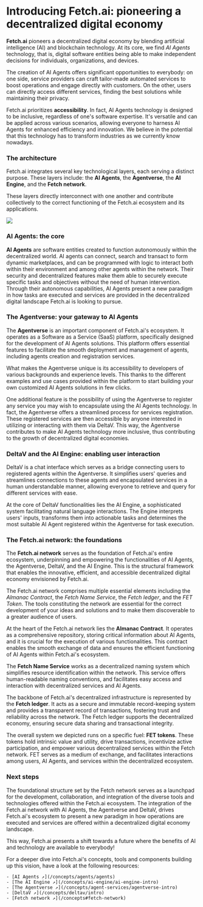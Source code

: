 # Introducing Fetch.ai: pioneering a decentralized digital economy

**Fetch.ai** pioneers a decentralized digital economy by blending artificial intelligence (AI) and blockchain technology. At its core, we find _AI Agents_ technology, that is, digital software entities being able to make independent decisions for individuals, organizations, and devices.

The creation of AI Agents offers significant opportunities to everybody: on one side, service providers can craft tailor-made automated services to boost operations and engage directly with customers. On the other, users can directly access different services, finding the best solutions while maintaining their privacy.

Fetch.ai prioritizes **accessibility**. In fact, AI Agents technology is designed to be inclusive, regardless of one's software expertise. It's versatile and can be applied across various scenarios, allowing everyone to harness AI Agents for enhanced efficiency and innovation. We believe in the potential that this technology has to transform industries as we currently know nowadays.

### The architecture

Fetch.ai integrates several key technological layers, each serving a distinct purpose. These layers include: the **AI Agents**, the **Agentverse**, the **AI Engine**, and the **Fetch network**.

These layers directly interconnect with one another and contribute collectively to the correct functioning of the Fetch.ai ecosystem and its applications.

![](src/images/missing.jpeg)

### AI Agents: the core

**AI Agents** are software entities created to function autonomously within the decentralized world. AI agents can connect, search and transact to form dynamic marketplaces, and can be programmed with logic to interact both within their environment and among other agents within the network. Their security and decentralized features make them able to securely execute specific tasks and objectives without the need of human intervention. Through their autonomous capabilities, AI Agents present a new paradigm in how tasks are executed and services are provided in the decentralized digital landscape Fetch.ai is looking to pursue.

### The Agentverse: your gateway to AI Agents

The **Agentverse** is an important component of Fetch.ai's ecosystem. It operates as a Software as a Service (SaaS) platform, specifically designed for the development of AI Agents solutions. This platform offers essential features to facilitate the smooth deployment and management of agents, including agents creation and registration services.

What makes the Agentverse unique is its accessibility to developers of various backgrounds and experience levels.
This thanks to the different examples and use cases provided within the platform to start building your own customized AI Agents solutions in few clicks.

One additional feature is the possibility of using the Agentverse to register any service you may wish to encapsulate using the AI Agents technology. In fact, the Agentverse offers a streamlined process for services registration. These registered services are then accessible by anyone interested in utilizing or interacting with them via DeltaV. This way, the Agentverse contributes to make AI Agents technology more inclusive, thus contributing to the growth of decentralized digital economies.

### DeltaV and the AI Engine: enabling user interaction

DeltaV is a chat interface which serves as a bridge connecting users to registered agents within the Agentverse. It simplifies users' queries and streamlines connections to these agents and encapsulated services in a human understandable manner, allowing everyone to retrieve and query for different services with ease.

At the core of DeltaV functionalities lies the AI Engine, a sophisticated system facilitating natural language interactions. The Engine interprets users' inputs, transforms them into actionable tasks and determines the most suitable AI Agent registered within the Agentverse for task execution.

### The Fetch.ai network: the foundations

The **Fetch.ai network** serves as the foundation of Fetch.ai's entire ecosystem, underpinning and empowering the functionalities of AI Agents, the Agentverse, DeltaV, and the AI Engine. This is the structural framework that enables the innovative, efficient, and accessible decentralized digital economy envisioned by Fetch.ai.

The Fetch.ai network comprises multiple essential elements including the _Almanac Contract_, the _Fetch Name Service_, the _Fetch ledger_, and the _FET Token_. The tools constituting the network are essential for the correct development of your ideas and solutions and to make them discoverable to a greater audience of users.

At the heart of the Fetch.ai network lies the **Almanac Contract**. It operates as a comprehensive repository, storing critical information about AI Agents, and it is crucial for the execution of various functionalities. This contract enables the smooth exchange of data and ensures the efficient functioning of AI Agents within Fetch.ai's ecosystem.

The **Fetch Name Service** works as a decentralized naming system which simplifies resource identification within the network. This service offers human-readable naming conventions, and facilitates easy access and interaction with decentralized services and AI Agents.

The backbone of Fetch.ai's decentralized infrastructure is represented by the **Fetch ledger**. It acts as a secure and immutable record-keeping system and provides a transparent record of transactions, fostering trust and reliability across the network. The Fetch ledger supports the decentralized economy, ensuring secure data sharing and transactional integrity.

The overall system we depicted runs on a specific fuel: **FET tokens**. These tokens hold intrinsic value and utility, drive transactions, incentivize active participation, and empower various decentralized services within the Fetch network. FET serves as a medium of exchange, and facilitates interactions among users, AI Agents, and services within the decentralized ecosystem.

### Next steps

The foundational structure set by the Fetch network serves as a launchpad for the development, collaboration, and integration of the diverse tools and technologies offered within the Fetch.ai ecosystem. The integration of the  Fetch.ai network with AI Agents, the Agentverse and DeltaV, drives Fetch.ai's ecosystem to present a new paradigm in how operations are executed and services are offered within a decentralized digital economy landscape.

This way, Fetch.ai presents a shift towards a future where the benefits of AI and technology are available to everybody!

For a deeper dive into Fetch.ai's concepts, tools and components building up this vision, have a look at the following resources:

    - [AI Agents ↗️](/concepts/agents/agents)
    - [The AI Engine ↗️](/concepts/ai-engine/ai-engine-intro)
    - [The Agentverse ↗️](/concepts/agent-services/agentverse-intro)
    - [DeltaV ↗️](/concepts/deltav/intro)
    - [Fetch network ↗️](/concepts#fetch-network)
